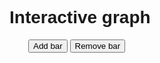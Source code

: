 # Interactive graph

<style>
  * {
    font-family: sans-serif;
  }
</style> 

<div id="plot" style="padding-left: 30px;">
</div>

<div style="padding-left: 30px;">
  <p></p>
  <button type="button" onclick="add()">Add bar</button>
  <button type="button" onclick="remove()">Remove bar</button>
</div>

<script src="https://cdn.jsdelivr.net/npm/d3@7"></script>
<script src="scripts/myscript.js"></script>
